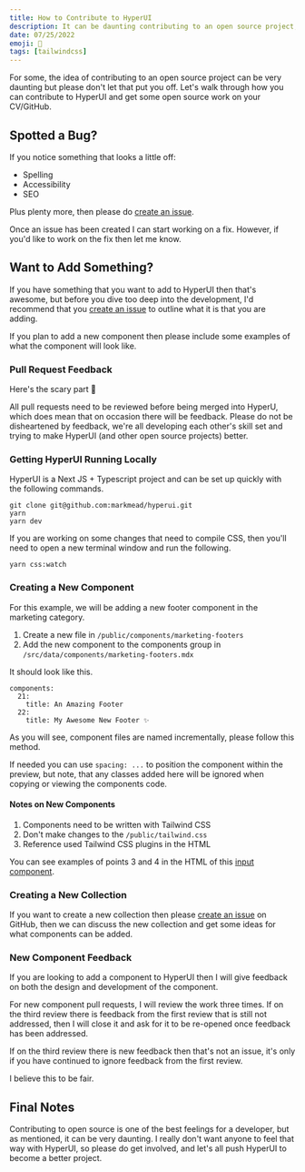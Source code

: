 ```yaml
---
title: How to Contribute to HyperUI
description: It can be daunting contributing to an open source project, find out how you can get involved with the development of HyperUI.
date: 07/25/2022
emoji: 🫵
tags: [tailwindcss]
---
```


For some, the idea of contributing to an open source project can be very daunting but please don't let that put you off. Let's walk through how you can contribute to HyperUI and get some open source work on your CV/GitHub.

## Spotted a Bug?

If you notice something that looks a little off:

- Spelling
- Accessibility
- SEO

Plus plenty more, then please do [create an issue](https://github.com/markmead/hyperui/issues/new/choose).

Once an issue has been created I can start working on a fix. However, if you'd like to work on the fix then let me know.

## Want to Add Something?

If you have something that you want to add to HyperUI then that's awesome, but before you dive too deep into the development, I'd recommend that you [create an issue](https://github.com/markmead/hyperui/issues/new/choose) to outline what it is that you are adding.

If you plan to add a new component then please include some examples of what the component will look like.

### Pull Request Feedback

Here's the scary part 👻

All pull requests need to be reviewed before being merged into HyperU, which does mean that on occasion there will be feedback. Please do not be disheartened by feedback, we're all developing each other's skill set and trying to make HyperUI (and other open source projects) better.

### Getting HyperUI Running Locally

HyperUI is a Next JS + Typescript project and can be set up quickly with the following commands.

```shell
git clone git@github.com:markmead/hyperui.git
yarn
yarn dev
```

If you are working on some changes that need to compile CSS, then you'll need to open a new terminal window and run the following.

```shell
yarn css:watch
```

### Creating a New Component

For this example, we will be adding a new footer component in the marketing category.

1. Create a new file in `/public/components/marketing-footers`
2. Add the new component to the components group in `/src/data/components/marketing-footers.mdx`

It should look like this.

```shell
components:
  21:
    title: An Amazing Footer
  22:
    title: My Awesome New Footer ✨
```

As you will see, component files are named incrementally, please follow this method.

If needed you can use `spacing: ...` to position the component within the preview, but note, that any classes added here will be ignored when copying or viewing the components code.

#### Notes on New Components

1. Components need to be written with Tailwind CSS
2. Don't make changes to the `/public/tailwind.css`
3. Reference used Tailwind CSS plugins in the HTML

You can see examples of points 3 and 4 in the HTML of this [input component](https://www.hyperui.dev/components/application-ui/pagination#component-3).

### Creating a New Collection

If you want to create a new collection then please [create an issue](https://github.com/markmead/hyperui/issues/new/choose) on GitHub, then we can discuss the new collection and get some ideas for what components can be added.

### New Component Feedback

If you are looking to add a component to HyperUI then I will give feedback on both the design and development of the component.

For new component pull requests, I will review the work three times. If on the third review there is feedback from the first review that is still not addressed, then I will close it and ask for it to be re-opened once feedback has been addressed.

If on the third review there is new feedback then that's not an issue, it's only if you have continued to ignore feedback from the first review.

I believe this to be fair.

## Final Notes

Contributing to open source is one of the best feelings for a developer, but as mentioned, it can be very daunting. I really don't want anyone to feel that way with HyperUI, so please do get involved, and let's all push HyperUI to become a better project.
